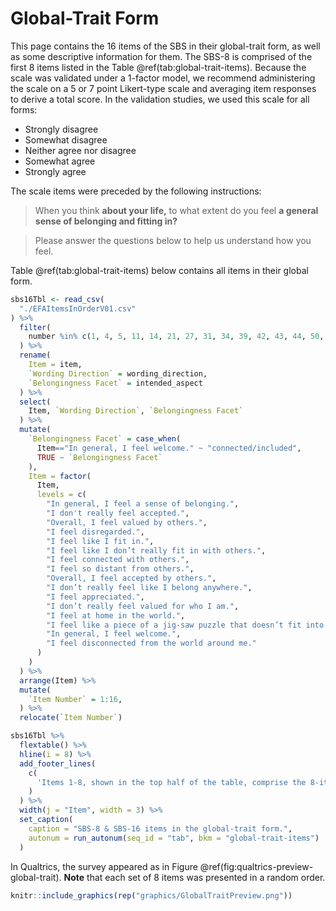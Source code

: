# Global-Trait Form {#global-trait}

This page contains the 16 items of the SBS in their global-trait form, as well as some descriptive information for them. The SBS-8 is comprised of the first 8 items listed in the Table \@ref(tab:global-trait-items). Because the scale was validated under a 1-factor model, we recommend administering the scale on a 5 or 7 point Likert-type scale and averaging item responses to derive a total score. In the validation studies, we used this scale for all forms:

- Strongly disagree
- Somewhat disagree
- Neither agree nor disagree
- Somewhat agree
- Strongly agree

The scale items were preceded by the following instructions:

> When you think **about your life,** to what extent do you feel **a general sense of belonging and fitting in?**

> Please answer the questions below to help us understand how you feel.

Table \@ref(tab:global-trait-items) below contains all items in their global form.

```r
sbs16Tbl <- read_csv(
  "./EFAItemsInOrderV01.csv"
) %>% 
  filter(
    number %in% c(1, 4, 5, 11, 14, 21, 27, 31, 34, 39, 42, 43, 44, 50, 53, 54)
  ) %>% 
  rename(
    Item = item,
    `Wording Direction` = wording_direction,
    `Belongingness Facet` = intended_aspect
  ) %>% 
  select(
    Item, `Wording Direction`, `Belongingness Facet`
  ) %>% 
  mutate(
    `Belongingness Facet` = case_when(
      Item=="In general, I feel welcome." ~ "connected/included",
      TRUE ~ `Belongingness Facet`
    ),
    Item = factor(
      Item,
      levels = c(
        "In general, I feel a sense of belonging.",
        "I don't really feel accepted.",
        "Overall, I feel valued by others.", 
        "I feel disregarded.",
        "I feel like I fit in.",
        "I feel like I don’t really fit in with others.",
        "I feel connected with others.",
        "I feel so distant from others.",
        "Overall, I feel accepted by others.",
        "I don’t really feel like I belong anywhere.",
        "I feel appreciated.",
        "I don’t really feel valued for who I am.",
        "I feel at home in the world.",
        "I feel like a piece of a jig-saw puzzle that doesn’t fit into the puzzle.",
        "In general, I feel welcome.",
        "I feel disconnected from the world around me."
      )
    )
  ) %>% 
  arrange(Item) %>% 
  mutate(
    `Item Number` = 1:16,
  ) %>% 
  relocate(`Item Number`)
```

```r
sbs16Tbl %>% 
  flextable() %>% 
  hline(i = 8) %>% 
  add_footer_lines(
    c(
      'Items 1-8, shown in the top half of the table, comprise the 8-item version. The "full" scale is comprised of all 16 items.'
    )
  ) %>% 
  width(j = "Item", width = 3) %>% 
  set_caption(
    caption = "SBS-8 & SBS-16 items in the global-trait form.",
    autonum = run_autonum(seq_id = "tab", bkm = "global-trait-items")
  )
```

In Qualtrics, the survey appeared as in Figure \@ref(fig:qualtrics-preview-global-trait). **Note** that each set of 8 items was presented in a random order.

```r
knitr::include_graphics(rep("graphics/GlobalTraitPreview.png"))
```
